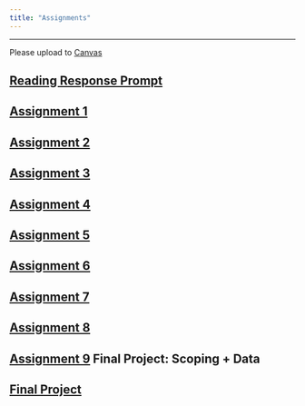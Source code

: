 ```yaml
---
title: "Assignments"
---
```


--------
Please upload to [Canvas](https://cas.columbia.edu/cas/login?service=https%3A%2F%2Fcourseworks.columbia.edu%2Fsakai-login-tool%2Fcontainer)

## [Reading Response Prompt](assignments/readingResponse.html)

## [Assignment 1](assignments/Assignment1.html)

## [Assignment 2](assignments/assignment2.html)

## [Assignment 3](assignments/assignment3.html)

## [Assignment 4](assignments/assignment4.html)

## [Assignment 5](assignments/assignment5.html)

## [Assignment 6](assignments/assignment6.html)

## [Assignment 7](assignments/assignment7.html)

## [Assignment 8](assignments/assignment8.html)

## [Assignment 9](assignments/FinalProject.html) Final Project: Scoping + Data

## [Final Project](assignments/FinalProject.html)